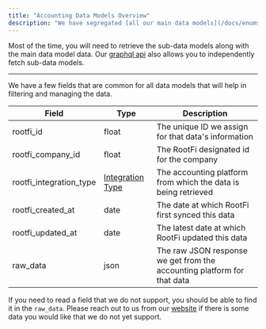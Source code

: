 ```yaml
---
title: "Accounting Data Models Overview"
description: "We have segregated [all our main data models](/docs/enums#data-models) into sections based on the use cases we have seen. Many of our main data models, such as Company Info, Invoices etc, also support sub-data models such as line items, addresses, phone numbers etc. "
---
```


Most of the time, you will need to retrieve the sub-data models along with the main data model data. Our [graphql api](/docs/graphql-playground) also allows you to independently fetch sub-data models.

---

We have a few fields that are common for all data models that will help in filtering and managing the data.

| Field                   | Type                                         | Description                                                             |
| ----------------------- | -------------------------------------------- | ----------------------------------------------------------------------- |
| rootfi_id               | float                                        | The unique ID we assign for that data's information                     |
| rootfi_company_id       | float                                        | The RootFi designated id for the company                                |
| rootfi_integration_type | [Integration Type](/docs/enums#integrations) | The accounting platform from which the data is being retrieved          |
| rootfi_created_at       | date                                         | The date at which RootFi first synced this data                         |
| rootfi_updated_at       | date                                         | The latest date at which RootFi updated this data                       |
| raw_data                | json                                         | The raw JSON response we get from the accounting platform for that data |

If you need to read a field that we do not support, you should be able to find it in the `raw_data`. Please reach out to us from our [website](https://rootfi.dev) if there is some data you would like that we do not yet support.
